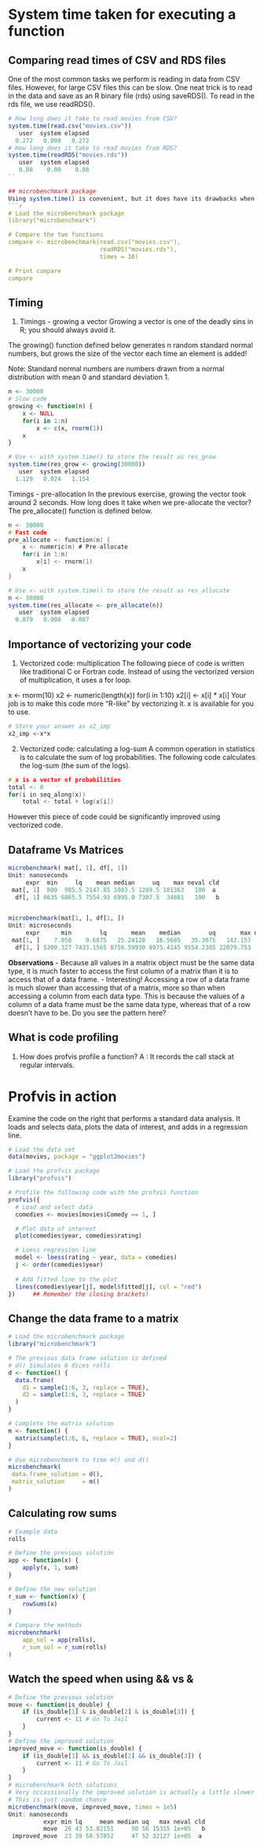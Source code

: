 # System time taken for executing a function

## Comparing read times of CSV and RDS files
One of the most common tasks we perform is reading in data from CSV files. However, for large CSV files this can be slow. One neat trick is to read in the data and save as an R binary file (rds) using saveRDS(). To read in the rds file, we use readRDS().

```r
# How long does it take to read movies from CSV?
system.time(read.csv("movies.csv"))
   user  system elapsed 
  0.272   0.000   0.272 
# How long does it take to read movies from RDS?
system.time(readRDS("movies.rds"))
   user  system elapsed 
   0.08    0.00    0.08 
``

## microbenchmark package
Using system.time() is convenient, but it does have its drawbacks when comparing multiple function calls. The microbenchmark package solves this problem with the microbenchmark() function.
```r
# Load the microbenchmark package
library("microbenchmark")

# Compare the two functions
compare <- microbenchmark(read.csv("movies.csv"), 
                          readRDS("movies.rds"), 
                          times = 10)

# Print compare
compare
```


## Timing 
1. Timings - growing a vector
Growing a vector is one of the deadly sins in R; you should always avoid it.

The growing() function defined below generates n random standard normal numbers, but grows the size of the vector each time an element is added!

Note: Standard normal numbers are numbers drawn from a normal distribution with mean 0 and standard deviation 1.

```r
n <- 30000
# Slow code
growing <- function(n) {
    x <- NULL
    for(i in 1:n)
        x <- c(x, rnorm(1))
    x
}

# Use <- with system.time() to store the result as res_grow
system.time(res_grow <- growing(30000))
   user  system elapsed 
  1.129   0.024   1.154
```

Timings - pre-allocation
In the previous exercise, growing the vector took around 2 seconds. How long does it take when we pre-allocate the vector? The pre_allocate() function is defined below.
```c
n <- 30000
# Fast code
pre_allocate <- function(n) {
    x <- numeric(n) # Pre-allocate
    for(i in 1:n) 
        x[i] <- rnorm(1)
    x
}
```

```r
# Use <- with system.time() to store the result as res_allocate
n <- 30000
system.time(res_allocate <- pre_allocate(n))
   user  system elapsed 
  0.079   0.008   0.087 
```

## Importance of vectorizing your code

1. Vectorized code: multiplication
The following piece of code is written like traditional C or Fortran code. Instead of using the vectorized version of multiplication, it uses a for loop.

x <- rnorm(10)
x2 <- numeric(length(x))
for(i in 1:10)
    x2[i] <- x[i] * x[i]
Your job is to make this code more "R-like" by vectorizing it. x is available for you to use.

```r
# Store your answer as x2_imp
x2_imp <-x*x
```

2. Vectorized code: calculating a log-sum
A common operation in statistics is to calculate the sum of log probabilities. The following code calculates the log-sum (the sum of the logs).

```c
# x is a vector of probabilities
total <- 0
for(i in seq_along(x)) 
    total <- total + log(x[i])
```    
However this piece of code could be significantly improved using vectorized code.


## Dataframe Vs Matrices 

```r
microbenchmark( mat[, 1], df[, 1])
Unit: nanoseconds
     expr  min     lq    mean median     uq    max neval cld
 mat[, 1]  809  985.5 2147.85 1083.5 1209.5 101363   100  a 
  df[, 1] 6635 6865.5 7554.93 6995.0 7307.5  34881   100   b


microbenchmark(mat[1, ], df[1, ])
Unit: microseconds
     expr      min        lq       mean    median        uq       max neval cld
 mat[1, ]    7.058    9.6875   25.24128   16.5685   35.3075   142.157   100  a 
  df[1, ] 5300.327 7433.1565 8756.59930 8975.4145 9554.2385 22079.753   100   b
```

**Observations**
- Because all values in a matrix object must be the same data type, it is much faster to access the first column of a matrix than it is to access that of a data frame.
- Interesting! Accessing a row of a data frame is much slower than accessing that of a matrix, more so than when accessing a column from each data type. This is because the values of a column of a data frame must be the same data type, whereas that of a row doesn't have to be. Do you see the pattern here?


## What is code profiling
1. How does profvis profile a function? 
A : It records the call stack at regular intervals.

# Profvis in action
Examine the code on the right that performs a standard data analysis. It loads and selects data, plots the data of interest, and adds in a regression line.


```r
# Load the data set
data(movies, package = "ggplot2movies") 

# Load the profvis package
library("profvis")

# Profile the following code with the profvis function
profvis({
  # Load and select data
  comedies <- movies[movies$Comedy == 1, ]

  # Plot data of interest
  plot(comedies$year, comedies$rating)

  # Loess regression line
  model <- loess(rating ~ year, data = comedies)
  j <- order(comedies$year)
  
  # Add fitted line to the plot
  lines(comedies$year[j], model$fitted[j], col = "red")
})     ## Remember the closing brackets!
```

## Change the data frame to a matrix

```r
# Load the microbenchmark package
library("microbenchmark")

# The previous data frame solution is defined
# d() Simulates 6 dices rolls
d <- function() {
  data.frame(
    d1 = sample(1:6, 3, replace = TRUE),
    d2 = sample(1:6, 3, replace = TRUE)
  )
}

# Complete the matrix solution
m <- function() {
  matrix(sample(1:6, 6, replace = TRUE), ncol=2)
}

# Use microbenchmark to time m() and d()
microbenchmark(
 data.frame_solution = d(),
 matrix_solution     = m()
)
```
## Calculating row sums

```r
# Example data
rolls

# Define the previous solution 
app <- function(x) {
    apply(x, 1, sum)
}

# Define the new solution
r_sum <- function(x) {
    rowSums(x)
}

# Compare the methods
microbenchmark(
    app_sol = app(rolls),
    r_sum_sol = r_sum(rolls)
)
```

## Watch the speed when using && vs &

```r
# Define the previous solution
move <- function(is_double) {
    if (is_double[1] & is_double[2] & is_double[3]) {
        current <- 11 # Go To Jail
    }
}
# Define the improved solution
improved_move <- function(is_double) {
    if (is_double[1] && is_double[2] && is_double[3]) {
        current <- 11 # Go To Jail
    }
}
# microbenchmark both solutions
# Very occassionally the improved solution is actually a little slower
# This is just random chance
microbenchmark(move, improved_move, times = 1e5)
Unit: nanoseconds
          expr min lq     mean median uq   max neval cld
          move  26 43 53.82151     50 56 15315 1e+05   b
 improved_move  23 39 50.57852     47 52 32127 1e+05  a 
```

